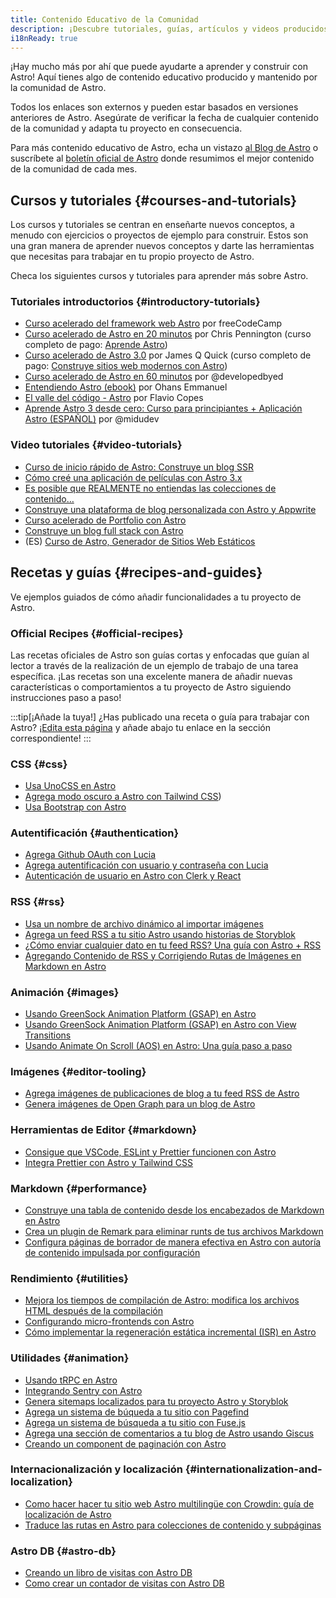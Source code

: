 ```yaml
---
title: Contenido Educativo de la Comunidad
description: ¡Descubre tutoriales, guías, artículos y videos producidos por la comunidad para ayudarte a aprender y construir con Astro!
i18nReady: true
---
```


¡Hay mucho más por ahí que puede ayudarte a aprender y construir con Astro! Aquí tienes algo de contenido educativo producido y mantenido por la comunidad de Astro.

Todos los enlaces son externos y pueden estar basados en versiones anteriores de Astro. Asegúrate de verificar la fecha de cualquier contenido de la comunidad y adapta tu proyecto en consecuencia.

Para más contenido educativo de Astro, echa un vistazo [al Blog de Astro](https://astro.build/blog/) o suscríbete al [boletín oficial de Astro](https://astro.build/newsletter/signup) donde resumimos el mejor contenido de la comunidad de cada mes.

## Cursos y tutoriales  \{#courses-and-tutorials\}

Los cursos y tutoriales se centran en enseñarte nuevos conceptos, a menudo con ejercicios o proyectos de ejemplo para construir. Estos son una gran manera de aprender nuevos conceptos y darte las herramientas que necesitas para trabajar en tu propio proyecto de Astro.

Checa los siguientes cursos y tutoriales para aprender más sobre Astro.

### Tutoriales introductorios \{#introductory-tutorials\}
  - [Curso acelerado del framework web Astro](https://www.youtube.com/watch?v=e-hTm5VmofI) por freeCodeCamp
  - [Curso acelerado de Astro en 20 minutos](https://www.youtube.com/watch?v=zrPVTf761OI) por Chris Pennington (curso completo de pago: [Aprende Astro](https://learnastro.dev/))
  - [Curso acelerado de Astro 3.0](https://www.youtube.com/watch?v=qBOz6TpYAOg) por James Q Quick (curso completo de pago: [Construye sitios web modernos con Astro](https://astrocourse.dev/))
  - [Curso acelerado de Astro en 60 minutos](https://www.youtube.com/watch?v=NniT0vKyn-E) por @developedbyed
  - [Entendiendo Astro (ebook)](https://www.ohansemmanuel.com/books/understanding-astro) por Ohans Emmanuel
  - [El valle del código - Astro](https://thevalleyofcode.com/astro) por Flavio Copes
  - [Aprende Astro 3 desde cero: Curso para principiantes + Aplicación Astro (ESPAÑOL)](https://www.youtube.com/watch?v=RB5tR_nqUEw) por @midudev

  ### Video tutoriales \{#video-tutorials\}
  - [Curso de inicio rápido de Astro: Construye un blog SSR](https://www.youtube.com/watch?v=XoIHKO6AkoM)
  - [Cómo creé una aplicación de películas con Astro 3.x](https://www.youtube.com/watch?v=Gvr4WhgfP0w)
  - [Es posible que REALMENTE no entiendas las colecciones de contenido…](https://www.youtube.com/watch?v=Fcw4c3wzm7I)
  - [Construye una plataforma de blog personalizada con Astro y Appwrite](https://www.youtube.com/watch?v=OERqwLy_reA)
  - [Curso acelerado de Portfolio con Astro](https://www.youtube.com/watch?v=TwWvNK0yHjI)
  - [Construye un blog full stack con Astro](https://egghead.io/courses/build-a-full-stack-blog-with-astro-7ffcf9ec)
  - (ES) [Curso de Astro, Generador de Sitios Web Estáticos](https://www.youtube.com/watch?v=sOXW0ZnJxbQ)

## Recetas y guías \{#recipes-and-guides\}


Ve ejemplos guiados de cómo añadir funcionalidades a tu proyecto de Astro.

### Official Recipes \{#official-recipes\}

Las recetas oficiales de Astro son guías cortas y enfocadas que guían al lector a través de la realización de un ejemplo de trabajo de una tarea específica. ¡Las recetas son una excelente manera de añadir nuevas características o comportamientos a tu proyecto de Astro siguiendo instrucciones paso a paso!

<RecipesNav />

:::tip[¡Añade la tuya!]
¿Has publicado una receta o guía para trabajar con Astro? ¡[Edita esta página](https://github.com/withastro/docs/edit/main/src/content/docs/en/community-resources/content.mdx) y añade abajo tu enlace en la sección correspondiente!
:::

### CSS \{#css\}
- [Usa UnoCSS en Astro](https://www.elian.codes/blog/23-02-11-implementing-unocss-in-astro/)
- [Agrega modo oscuro a Astro con Tailwind CSS](https://www.kevinzunigacuellar.com/blog/dark-mode-in-astro/))
- [Usa Bootstrap con Astro](https://www.drsys.de/use-bootstrap-with-astro/)
### Autentificación \{#authentication\}
- [Agrega Github OAuth con Lucia](https://lucia-auth.com/tutorials/github-oauth/astro)
- [Agrega autentificación con usuario y contraseña con Lucia](https://lucia-auth.com/tutorials/username-and-password/astro)
- [Autenticación de usuario en Astro con Clerk y React](https://www.launchfa.st/blog/react-astro-clerk)
### RSS \{#rss\}
- [Usa un nombre de archivo dinámico al importar imágenes](https://vaihe.com/blog/astro/astro-dynamic-image-prop/)
- [Agrega un feed RSS a tu sitio Astro usando historias de Storyblok](https://straffesites.com/en/blog/rss-feed-astro-storyblok)
- [¿Cómo enviar cualquier dato en tu feed RSS? Una guía con Astro + RSS](https://aritraroy.live/tutorial/blogs/2023/how-to-send-any-data-to-rss-feed/)
- [Agregando Contenido de RSS y Corrigiendo Rutas de Imágenes en Markdown en Astro](https://billyle.dev/posts/adding-rss-feed-content-and-fixing-markdown-image-paths-in-astro)
### Animación \{#images\}
- [Usando GreenSock Animation Platform (GSAP) en Astro](https://www.launchfa.st/blog/gsap-astro)
- [Usando GreenSock Animation Platform (GSAP) en Astro con View Transitions](https://www.launchfa.st/blog/gsap-astro-view-transitions)
- [Usando Animate On Scroll (AOS) en Astro: Una guía paso a paso](https://www.launchfa.st/blog/aos-astro)
### Imágenes \{#editor-tooling\}
- [Agrega imágenes de publicaciones de blog a tu feed RSS de Astro](https://webreaper.dev/posts/astro-rss-feed-blog-post-images/)
- [Genera imágenes de Open Graph para un blog de Astro](https://techsquidtv.com/blog/generating-open-graph-images-for-astro/)
### Herramientas de Editor \{#markdown\}
- [Consigue que VSCode, ESLint y Prettier funcionen con Astro](https://patheticgeek.dev/blog/astro-prettier-eslint-vscode)
- [Integra Prettier con Astro y Tailwind CSS](https://straffesites.com/en/blog/integrate-prettier-astro-tailwindcss)
### Markdown \{#performance\}
- [Construye una tabla de contenido desde los encabezados de Markdown en Astro](https://kld.dev/building-table-of-contents/)
- [Crea un plugin de Remark para eliminar runts de tus archivos Markdown](https://eatmon.co/blog/remove-runts-markdown/)
- [Configura páginas de borrador de manera efectiva en Astro con autoría de contenido impulsada por configuración](https://akashrajpurohit.com/blog/set-up-draft-pages-effectively-in-astro-with-configdriven-content-authoring/)
### Rendimiento \{#utilities\}
- [Mejora los tiempos de compilación de Astro: modifica los archivos HTML después de la compilación](https://straffesites.com/en/blog/optimize-astro-html-post-build)
- [Configurando micro-frontends con Astro](https://medium.com/@sergio.a.soria/setting-up-micro-frontends-with-astro-and-ecma-script-modules-137340d2c520)
- [Cómo implementar la regeneración estática incremental (ISR) en Astro](https://logsnag.com/blog/implementing-isr-in-astro)
### Utilidades \{#animation\}
- [Usando tRPC en Astro](https://www.thomasledoux.be/blog/using-trpc-astro-islands-react)
- [Integrando Sentry con Astro](https://akashrajpurohit.com/blog/seamless-error-tracking-integrating-sentry-with-astro/)
- [Genera sitemaps localizados para tu proyecto Astro y Storyblok](https://straffesites.com/en/blog/localized-sitemap-astro-storyblok)
- [Agrega un sistema de búqueda a tu sitio con Pagefind](https://blog.otterlord.dev/posts/astro-search/)
- [Agrega un sistema de búsqueda a tu sitio con Fuse.js](https://www.youtube.com/watch?v=XnV_2MWqAhQ)
- [Agrega una sección de comentarios a tu blog de Astro usando Giscus](https://elazizi.com/posts/add-comments-section-to-your-astro-blog/)
- [Creando un component de paginación con Astro](https://rimdev.io/creating-a-pagination-component-with-astro)

### Internacionalización y localización \{#internationalization-and-localization\}
- [Como hacer hacer tu sitio web Astro multilingüe con Crowdin: guía de localización de Astro](https://crowdin.com/blog/2023/06/21/astro-localization-and-i18n)
- [Traduce las rutas en Astro para colecciones de contenido y subpáginas](https://www.webdesign-sopelnik.de/en/blog/translate-routes-for-astro-content-collections-or-subpages-with-trailingslash-and-base-support/)
### Astro DB \{#astro-db\}
- [Creando un libro de visitas con Astro DB](https://ryantrimble.com/blog/creating-a-guestbook-with-astro-db/)
- [Como crear un contador de visitas con Astro DB](https://www.vorillaz.com/astro-views)
